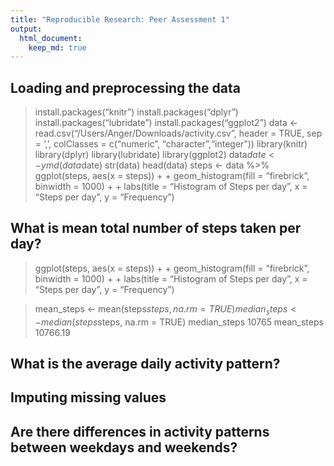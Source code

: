 ```yaml
---
title: "Reproducible Research: Peer Assessment 1"
output: 
  html_document:
    keep_md: true
---
```



## Loading and preprocessing the data
> install.packages("knitr")
> install.packages("dplyr")
> install.packages("lubridate")
> install.packages("ggplot2")
> data <- read.csv("/Users/Anger/Downloads/activity.csv", header = TRUE, sep = ',', colClasses = c("numeric", "character","integer"))
> library(knitr)
> library(dplyr)
> library(lubridate)
> library(ggplot2)
> data$date <- ymd(data$date)
> str(data)
> head(data)
> steps <- data %>%
> ggplot(steps, aes(x = steps)) +
+     geom_histogram(fill = "firebrick", binwidth = 1000) +
+     labs(title = "Histogram of Steps per day", x = "Steps per day", y = "Frequency")


## What is mean total number of steps taken per day?
> ggplot(steps, aes(x = steps)) +
+     geom_histogram(fill = "firebrick", binwidth = 1000) +
+     labs(title = "Histogram of Steps per day", x = "Steps per day", y = "Frequency")

> mean_steps <- mean(steps$steps, na.rm = TRUE)
> median_steps <- median(steps$steps, na.rm = TRUE)
> median_steps
10765
> mean_steps
10766.19

## What is the average daily activity pattern?



## Imputing missing values



## Are there differences in activity patterns between weekdays and weekends?
